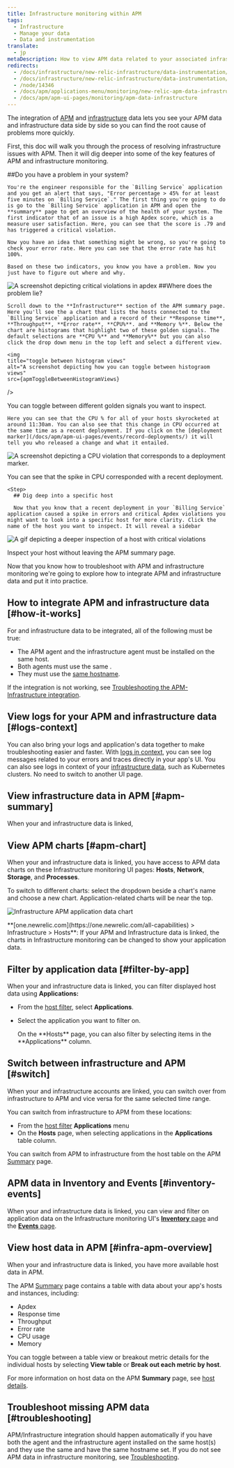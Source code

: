 ```yaml
---
title: Infrastructure monitoring within APM 
tags:
  - Infrastructure
  - Manage your data
  - Data and instrumentation
translate:
  - jp
metaDescription: How to view APM data related to your associated infrastructure data in New Relic.
redirects:
  - /docs/infrastructure/new-relic-infrastructure/data-instrumentation/infra-apm-overview
  - /docs/infrastructure/new-relic-infrastructure/data-instrumentation/new-relic-apm-data-infrastructure
  - /node/14346
  - /docs/apm/applications-menu/monitoring/new-relic-apm-data-infrastructure
  - /docs/apm/apm-ui-pages/monitoring/apm-data-infrastructure
---
```







The integration of [APM](/docs/apm/new-relic-apm/getting-started/welcome-new-relic-apm) and [infrastructure](/docs/infrastructure/new-relic-infrastructure/getting-started/welcome-new-relic-infrastructure) data lets you see your APM data and infrastructure data side by side so you can find the root cause of problems more quickly.

First, this doc will walk you through the process of resolving infrastructure issues with APM. Then it will dig deeper into some of the key features of APM and infrastructure monitoring. 

<Steps>
    <Step>
    ##Do you have a problem in your system? 

    You're the engineer responsible for the `Billing Service` application and you get an alert that says, "Error percentage > 45% for at least five minutes on `Billing Service`." The first thing you're going to do is go to the `Billing Service` application in APM and open the **summary** page to get an overview of the health of your system. The first indicator that of an issue is a high Apdex score, which is a measure user satisfaction. Here, you can see that the score is .79 and has triggered a critical violation. 

    Now you have an idea that something might be wrong, so you're going to check your error rate. Here you can see that the error rate has hit 100%. 

    Based on these two indicators, you know you have a problem. Now you just have to figure out where and why.  


<img
    title="Apdex violations"
    alt="A screenshot depicting critical violations in apdex"
    src={apmCriticalViolationsinApdex}
/>
    </Step>
    ##Where does the problem lie? 

    Scroll down to the **Infrastructure** section of the APM summary page. Here you'll see the a chart that lists the hosts connected to the `Billing Service` application and a record of their **Response time**, **Throughput**, **Error rate**, **CPU%**. and **Memory %**. Below the chart are histograms that highlight two of these golden signals. The default selections are **CPU %** and **Memory%** but you can also click the drop down menu in the top left and select a different view.

    <img
    title="toggle between histogram views"
    alt="A screenshot depicting how you can toggle between histograom views"
    src={apmToggleBetweenHistogramViews}
/>

<figcaption>
    You can toggle between different golden signals you want to inspect. 
</figcaption>

    Here you can see that the CPU % for all of your hosts skyrocketed at around 11:30am. You can also see that this change in CPU occurred at the same time as a recent deployment. If you click on the [deployment marker](/docs/apm/apm-ui-pages/events/record-deployments/) it will tell you who released a change and what it entailed. 

<img
    title="CPU violation in APM"
    alt="A screenshot depicting a CPU violation that corresponds to a deployment marker."
    src={apmCPUPercentageViolationinAPM}
/>

<figcaption>
    You can see that the spike in CPU corresponded with a recent deployment.
</figcaption>

    <Step>
      ## Dig deep into a specific host
      
      Now that you know that a recent deployment in your `Billing Service` application caused a spike in errors and critical Apdex violations you might want to look into a specific host for more clarity. Click the name of the host you want to inspect. It will reveal a sidebar 

<img
    title="host with critical violations"
    alt="A gif depicting a deeper inspection of a host with critical violations"
    src={apmExploringaSpecificHostinAPM}
/>

<figcaption>
    Inspect your host without leaving the APM summary page. 
</figcaption>
  </Step>
</Steps>

Now that you know how to troubleshoot with APM and infrastructure monitoring we're going to explore how to integrate APM and infrastructure data and put it into practice. 

## How to integrate APM and infrastructure data [#how-it-works]

For <InlinePopover type="apm" /> and infrastructure data to be integrated, all of the following must be true:

* The APM agent and the infrastructure agent must be installed on the same host.
* Both agents must use the same <InlinePopover type="licenseKey" />.
* They must use the [same hostname](/docs/infrastructure/new-relic-infrastructure/troubleshooting/apm-data-missing-infrastructure#hostnames).

If the integration is not working, see [Troubleshooting the APM-Infrastructure integration](/docs/infrastructure/new-relic-infrastructure/troubleshooting/apm-data-missing-infrastructure).

## View logs for your APM and infrastructure data [#logs-context]

You can also bring your logs and application's data together to make troubleshooting easier and faster. With [logs in context](/docs/logs/logs-context/configure-logs-context-apm-agents/), you can see log messages related to your errors and traces directly in your app's UI. You can also see logs in context of your [infrastructure data](/docs/logs/forward-logs/forward-your-logs-using-infrastructure-agent/), such as Kubernetes clusters. No need to switch to another UI page.


## View infrastructure data in APM [#apm-summary]

When your <InlinePopover type="apm" /> and infrastructure data is linked,


## View APM charts [#apm-chart]

When your <InlinePopover type="apm" /> and infrastructure data is linked, you have access to APM data charts on these Infrastructure monitoring UI pages: **Hosts**, **Network**, **Storage**, and **Processes**.

To switch to different charts: select the dropdown beside a chart's name and choose a new chart. Application-related charts will be near the top.

<img
  title="infra-apm-chart.png"
  alt="Infrastructure APM application data chart"
  src={infrastructureInfraApmDataChart}
/>

<figcaption>
  **[one.newrelic.com](https://one.newrelic.com/all-capabilities) > Infrastructure > Hosts**: If your APM and Infrastructure data is linked, the charts in Infrastructure monitoring can be changed to show your application data.
</figcaption>

## Filter by application data [#filter-by-app]

When your <InlinePopover type="apm" /> and infrastructure data is linked, you can filter displayed host data using **Applications:**

* From the [host filter](/docs/infrastructure/new-relic-infrastructure/filter-group/filter-sets-organize-your-infrastructure-hosts), select **Applications**.
* Select the application you want to filter on.

  <Callout variant="tip">
    On the **Hosts** page, you can also filter by selecting items in the **Applications** column.
  </Callout>

## Switch between infrastructure and APM [#switch]

When your <InlinePopover type="apm" /> and infrastructure accounts are linked, you can switch over from infrastructure to APM and vice versa for the same selected time range.

You can switch from infrastructure to APM from these locations:

* From the [host filter](/docs/infrastructure/new-relic-infrastructure/filter-group/filter-sets-organize-your-infrastructure-hosts) **Applications** menu
* On the **Hosts** page, when selecting applications in the **Applications** table column.

You can switch from APM to infrastructure from the host table on the APM [Summary](#infra-apm-overview) page.

## APM data in Inventory and Events [#inventory-events]

When your <InlinePopover type="apm" /> and infrastructure data is linked, you can view and filter on application data on the Infrastructure monitoring UI's [**Inventory** page](/docs/infrastructure/new-relic-infrastructure/infrastructure-ui-pages/infrastructure-inventory-page-search-your-entire-infrastructure) and the [**Events** page](/docs/infrastructure/new-relic-infrastructure/infrastructure-ui-pages/infrastructure-events-page-live-feed-every-agent).

## View host data in APM [#infra-apm-overview]

When your <InlinePopover type="apm" /> and infrastructure data is linked, you have more available host data in APM.

The APM [Summary](/docs/apm/applications-menu/monitoring/apm-overview-page) page contains a table with data about your app's hosts and instances, including:

* Apdex
* Response time
* Throughput
* Error rate
* CPU usage
* Memory

You can toggle between a table view or breakout metric details for the individual hosts by selecting **View table** or **Break out each metric by host**.

For more information on host data on the APM **Summary** page, see [host details](/docs/apm/applications-menu/monitoring/apm-overview-page#host_details).

## Troubleshoot missing APM data [#troubleshooting]

APM/Infrastructure integration should happen automatically if you have both the <InlinePopover type="apm" /> agent and the infrastructure agent installed on the same host(s) and they use the same <InlinePopover type="licenseKey" /> and have the same hostname set. If you do not see APM data in infrastructure monitoring, see [Troubleshooting](/docs/infrastructure/new-relic-infrastructure/troubleshooting/troubleshooting-apm-data-not-infrastructure).
